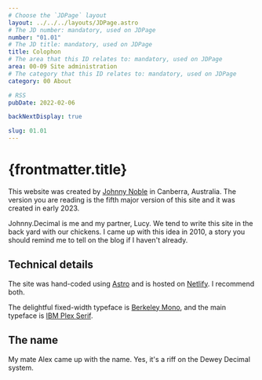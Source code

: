 ```yaml
---
# Choose the `JDPage` layout
layout: ../../../layouts/JDPage.astro
# The JD number: mandatory, used on JDPage
number: "01.01"
# The JD title: mandatory, used on JDPage
title: Colophon
# The area that this ID relates to: mandatory, used on JDPage
area: 00-09 Site administration
# The category that this ID relates to: mandatory, used on JDPage
category: 00 About

# RSS
pubDate: 2022-02-06

backNextDisplay: true

slug: 01.01
---
```



# {frontmatter.title}

This website was created by [Johnny Noble](/00-09-site-administration/02-send-and-receive/02.01-contact-me)
in Canberra, Australia. The version you are reading is the fifth major version of
this site and it was created in early 2023.

Johnny.Decimal is me and my partner, Lucy. We tend to write this site in the back yard with our chickens. I came up with this idea in 2010, a story you should remind me to tell on the blog if I haven't already.

## Technical details

The site was hand-coded using [Astro](https://astro.build) and is hosted on [Netlify](https://netlify.com). I recommend both.

The delightful fixed-width typeface is [Berkeley Mono](https://berkeleygraphics.com/typefaces/berkeley-mono/), and the main typeface is [IBM Plex Serif](https://www.ibm.com/plex/).

## The name

My mate Alex came up with the name. Yes, it's a riff on the Dewey Decimal system.
